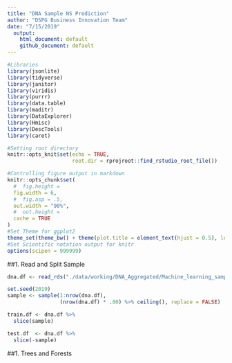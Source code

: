 ```yaml
---
title: "DNA Sample NS Prediction"
author: "DSPG Business Innovation Team"
date: "7/15/2019"
  output:
    html_document: default
    github_document: default
---
```

  
```r
#Libraries
library(jsonlite)
library(tidyverse)
library(janitor)
library(viridis)
library(purrr)
library(data.table)
library(maditr)
library(DataExplorer)
library(Hmisc)
library(DescTools)
library(caret)

#Setting root directory
knitr::opts_knit$set(echo = TRUE,
                     root.dir = rprojroot::find_rstudio_root_file())

#Controlling figure output in markdown
knitr::opts_chunk$set(
  #  fig.height =   
  fig.width = 6,
  #  fig.asp = .5,
  out.width = "90%",
  #  out.height = 
  cache = TRUE
)
#Set Theme for ggplot2
theme_set(theme_bw() + theme(plot.title = element_text(hjust = 0.5), legend.position = "bottom"))
#Set Scientific notation output for knitr
options(scipen = 999999)
```

##1. Read and Split Sample

```r
dna.df <- read_rds("./data/working/DNA_Aggregated/Machine_learning_sample/7_15_19_sample_data.RDS")

set.seed(2019)
sample <- sample(1:nrow(dna.df), 
                 (nrow(dna.df) * .80) %>% ceiling(), replace = FALSE)

train.df <- dna.df %>%
  slice(sample)

test.df  <- dna.df %>%
  slice(-sample)
```

##1. Trees and Forests

```r

```
